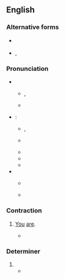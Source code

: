 {{also|youre}}
==English==

===Alternative forms===
* {{l|en|ur}} {{q|informal, Internet, text messaging}}
* {{l|en|ya}}, {{l|en|yer}} {{q|informal}}

===Pronunciation===
* {{a|UK}}
** {{a|stressed}} {{enPR|yo͝o(r)|yô(r)}}, {{IPA|en|/jʊə(ɹ)/|/jɔː(ɹ)/}}
** {{a|unstressed}} {{IPA|en|/jə(ɹ)/}}
* {{a|US}}:
**{{a|stressed}} {{enPR|yo͝or|yôr}}, {{IPA|en|/jʊɹ/|/jɔɹ/}}
** {{a|unstressed}} {{IPA|en|/jɚ/}}
** {{audio|en|En-us-you're.ogg|Audio (US) {{q|stressed, ''/jɔɹ/''}}}}
** {{audio|en|En-us-you're2.ogg|Audio (US) {{q|stressed, ''/jʊɹ/''}}}}
** {{audio|en|en-us-your unstressed.ogg|Audio (US) {{q|unstressed}}}}
* {{rhymes|en|ʊə(ɹ)|ɔː(ɹ)|s1=1}}
**{{homophones|en|your}} {{q|unstressed and some stressed}}
**{{homophones|en|yore}} {{q|some stressed}}

===Contraction===
{{en-cont}}

# [[you|You]] [[are]].
#: {{ux|en|'''You’re''' smarter than I am!}}
#* {{RQ:Chambers Younger Set|IX|passage=“Heavens!” exclaimed Nina, “the blue-stocking and the fogy! —and yours ''are'' pale blue, Eileen!—'''you’re''' about as self-conscious as Drina—slumping there with your hair tumbling ''à la'' Mérode! Oh, it's very picturesque, of course, but a straight spine and good grooming is better.{{nb...}}”}}

===Determiner===
{{head|en|misspelling}}

# {{misspelling of|en|your}}
#* {{quote-video game|en|developer=Digital Eclipse|authorlink=Digital Eclipse|title=[[w:GTA Advance|Grand Theft Auto Advance]]|publisher=[[w:Rockstar Games|Rockstar Games, Inc.]]|date=26 October 2004|platform=[[w:GBA|Game Boy Advance]]|scene=School's Out|level=Aspatria|passage='''You're''' ignorance is like a cry of help from the dark - I am multi-tongued and speak five variations of Spanish.}}